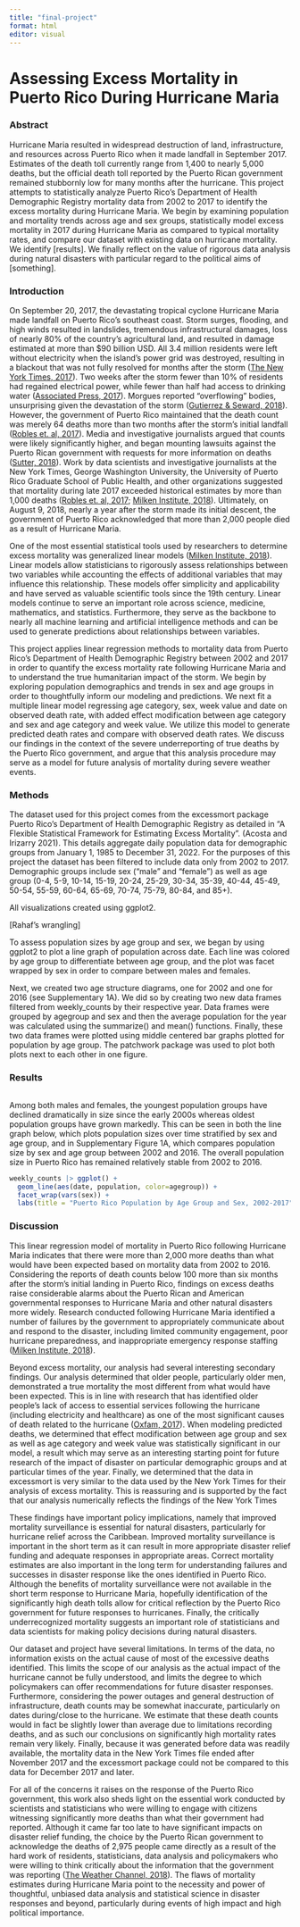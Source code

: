```yaml
---
title: "final-project"
format: html
editor: visual
---
```


# Assessing Excess Mortality in Puerto Rico During Hurricane Maria

### Abstract

Hurricane Maria resulted in widespread destruction of land, infrastructure, and resources across Puerto Rico when it made landfall in September 2017. Estimates of the death toll currently range from 1,400 to nearly 5,000 deaths, but the official death toll reported by the Puerto Rican government remained stubbornly low for many months after the hurricane. This project attempts to statistically analyze Puerto Rico's Department of Health Demographic Registry mortality data from 2002 to 2017 to identify the excess mortality during Hurricane Maria. We begin by examining population and mortality trends across age and sex groups, statistically model excess mortality in 2017 during Hurricane Maria as compared to typical mortality rates, and compare our dataset with existing data on hurricane mortality. We identify \[results\]. We finally reflect on the value of rigorous data analysis during natural disasters with particular regard to the political aims of \[something\].

### Introduction

On September 20, 2017, the devastating tropical cyclone Hurricane Maria made landfall on Puerto Rico's southeast coast. Storm surges, flooding, and high winds resulted in landslides, tremendous infrastructural damages, loss of nearly 80% of the country’s agricultural land, and resulted in damage estimated at more than \$90 billion USD. All 3.4 million residents were left without electricity when the island’s power grid was destroyed, resulting in a blackout that was not fully resolved for months after the storm ([The New York Times, 2017](https://www.nytimes.com/2017/09/21/us/hurricane-maria-puerto-rico.html)). Two weeks after the storm fewer than 10% of residents had regained electrical power, while fewer than half had access to drinking water ([Associated Press, 2017](https://www.theguardian.com/world/2017/oct/03/puerto-rico-new-death-toll-hurricane-maria-trump-visit)). Morgues reported “overflowing” bodies, unsurprising given the devastation of the storm ([Gutierrez & Seward, 2018](https://www.nbcnews.com/storyline/puerto-rico-crisis/puerto-rico-9-months-after-hurricane-maria-questions-persist-over-n883921)). However, the government of Puerto Rico maintained that the death count was merely 64 deaths more than two months after the storm’s initial landfall ([Robles et. al, 2017](https://www.nytimes.com/interactive/2017/12/08/us/puerto-rico-hurricane-maria-death-toll.html)). Media and investigative journalists argued that counts were likely significantly higher, and began mounting lawsuits against the Puerto Rican government with requests for more information on deaths ([Sutter, 2018](https://www.cnn.com/2018/06/12/politics/sutter-puerto-rico-records-delay-invs/index.html)). Work by data scientists and investigative journalists at the New York Times, George Washington University, the University of Puerto Rico Graduate School of Public Health, and other organizations suggested that mortality during late 2017 exceeded historical estimates by more than 1,000 deaths ([Robles et. al, 2017](https://www.nytimes.com/interactive/2017/12/08/us/puerto-rico-hurricane-maria-death-toll.html); [Milken Institute, 2018](https://publichealth.gwu.edu/sites/g/files/zaxdzs4586/files/2023-06/acertainment-of-the-estimated-excess-mortality-from-hurricane-maria-in-puerto-rico.pdf)). Ultimately, on August 9, 2018, nearly a year after the storm made its initial descent, the government of Puerto Rico acknowledged that more than 2,000 people died as a result of Hurricane Maria. 

One of the most essential statistical tools used by researchers to determine excess mortality was generalized linear models ([Milken Institute, 2018](https://publichealth.gwu.edu/sites/g/files/zaxdzs4586/files/2023-06/acertainment-of-the-estimated-excess-mortality-from-hurricane-maria-in-puerto-rico.pdf)). Linear models allow statisticians to rigorously assess relationships between two variables while accounting the effects of additional variables that may influence this relationship. These models offer simplicity and applicability and have served as valuable scientific tools since the 19th century. Linear models continue to serve an important role across science, medicine, mathematics, and statistics. Furthermore, they serve as the backbone to nearly all machine learning and artificial intelligence methods and can be used to generate predictions about relationships between variables. 

This project applies linear regression methods to mortality data from Puerto Rico's Department of Health Demographic Registry between 2002 and 2017 in order to quantify the excess mortality rate following Hurricane Maria and to understand the true humanitarian impact of the storm. We begin by exploring population demographics and trends in sex and age groups in order to thoughtfully inform our modeling and predictions. We next fit a multiple linear model regressing age category, sex, week value and date on observed death rate, with added effect modification between age category and sex and age category and week value. We utilize this model to generate predicted death rates and compare with observed death rates. We discuss our findings in the context of the severe underreporting of true deaths by the Puerto Rico government, and argue that this analysis procedure may serve as a model for future analysis of mortality during severe weather events. 

### Methods

The dataset used for this project comes from the excessmort package Puerto Rico's Department of Health Demographic Registry as detailed in "A Flexible Statistical Framework for Estimating Excess Mortality". (Acosta and Irizarry 2021). This details aggregate daily population data for demographic groups from January 1, 1985 to December 31, 2022. For the purposes of this project the dataset has been filtered to include data only from 2002 to 2017. Demographic groups include sex ("male" and "female") as well as age group (0-4, 5-9, 10-14, 15-19, 20-24, 25-29, 30-34, 35-39, 40-44, 45-49, 50-54, 55-59, 60-64, 65-69, 70-74, 75-79, 80-84, and 85+).

All visualizations created using ggplot2.

\[Rahaf's wrangling\]

To assess population sizes by age group and sex, we began by using ggplot2 to plot a line graph of population across date. Each line was colored by age group to differentiate between age group, and the plot was facet wrapped by sex in order to compare between males and females.

Next, we created two age structure diagrams, one for 2002 and one for 2016 (see Supplementary 1A). We did so by creating two new data frames filtered from weekly_counts by their respective year. Data frames were grouped by agegroup and sex and then the average population for the year was calculated using the summarize() and mean() functions. Finally, these two data frames were plotted using middle centered bar graphs plotted for population by age group. The patchwork package was used to plot both plots next to each other in one figure.

### Results

```r

```

Among both males and females, the youngest population groups have declined dramatically in size since the early 2000s whereas oldest population groups have grown markedly. This can be seen in both the line graph below, which plots population sizes over time stratified by sex and age group, and in Supplementary Figure 1A, which compares population size by sex and age group between 2002 and 2016. The overall population size in Puerto Rico has remained relatively stable from 2002 to 2016.

```r
weekly_counts |> ggplot() +
  geom_line(aes(date, population, color=agegroup)) +
  facet_wrap(vars(sex)) +
  labs(title = "Puerto Rico Population by Age Group and Sex, 2002-2017")
```

### Discussion

This linear regression model of mortality in Puerto Rico following Hurricane Maria indicates that there were more than 2,000 more deaths than what would have been expected based on mortality data from 2002 to 2016. Considering the reports of death counts below 100 more than six months after the storm’s initial landing in Puerto Rico, findings on excess deaths raise considerable alarms about the Puerto Rican and American governmental responses to Hurricane Maria and other natural disasters more widely. Research conducted following Hurricane Maria identified a number of failures by the government to appropriately communicate about and respond to the disaster, including limited community engagement, poor hurricane preparedness, and inappropriate emergency response staffing ([Milken Institute, 2018](https://publichealth.gwu.edu/sites/g/files/zaxdzs4586/files/2023-06/acertainment-of-the-estimated-excess-mortality-from-hurricane-maria-in-puerto-rico.pdf)).

Beyond excess mortality, our analysis had several interesting secondary findings. Our analysis determined that older people, particularly older men, demonstrated a true mortality the most different from what would have been expected. This is in line with research that has identified older people’s lack of access to essential services following the hurricane (including electricity and healthcare) as one of the most significant causes of death related to the hurricane ([Oxfam, 2017](https://www.oxfamamerica.org/explore/stories/elderly-struggle-to-survive-in-wake-of-maria/)). When modeling predicted deaths, we determined that effect modification between age group and sex as well as age category and week value was statistically significant in our model, a result which may serve as an interesting starting point for future research of the impact of disaster on particular demographic groups and at particular times of the year. Finally, we determined that the data in excessmort is very similar to the data used by the New York Times for their analysis of excess mortality. This is reassuring and is supported by the fact that our analysis numerically reflects the findings of the New York Times

These findings have important policy implications, namely that improved mortality surveillance is essential for natural disasters, particularly for hurricane relief across the Caribbean. Improved mortality surveillance is important in the short term as it can result in more appropriate disaster relief funding and adequate responses in appropriate areas. Correct mortality estimates are also important in the long term for understanding failures and successes in disaster response like the ones identified in Puerto Rico. Although the benefits of mortality surveillance were not available in the short term response to Hurricane Maria, hopefully identification of the significantly high death tolls allow for critical reflection by the Puerto Rico government for future responses to hurricanes. Finally, the critically underrecognized mortality suggests an important role of statisticians and data scientists for making policy decisions during natural disasters. 

Our dataset and project have several limitations. In terms of the data, no information exists on the actual cause of most of the excessive deaths identified. This limits the scope of our analysis as the actual impact of the hurricane cannot be fully understood, and limits the degree to which policymakers can offer recommendations for future disaster responses. Furthermore, considering the power outages and general destruction of infrastructure, death counts may be somewhat inaccurate, particularly on dates during/close to the hurricane. We estimate that these death counts would in fact be slightly lower than average due to limitations recording deaths, and as such our conclusions on significantly high mortality rates remain very likely. Finally, because it was generated before data was readily available, the mortality data in the New York Times file ended after November 2017 and the excessmort package could not be compared to this data for December 2017 and later. 

For all of the concerns it raises on the response of the Puerto Rico government, this work also sheds light on the essential work conducted by scientists and statisticians who were willing to engage with citizens witnessing significantly more deaths than what their government had reported. Although it came far too late to have significant impacts on disaster relief funding, the choice by the Puerto Rican government to acknowledge the deaths of 2,975 people came directly as a result of the hard work of residents, statisticians, data analysis and policymakers who were willing to think critically about the information that the government was reporting ([The Weather Channel, 2018](https://weather.com/news/news/2018-08-28-puerto-rico-hurricane-maria-death-toll-study#noloc_/weather/today/l/)). The flaws of mortality estimates during Hurricane Maria point to the necessity and power of thoughtful, unbiased data analysis and statistical science in disaster responses and beyond, particularly during events of high impact and high political importance.
